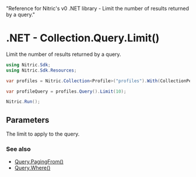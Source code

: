   "Reference for Nitric's v0 .NET library - Limit the number of results returned by a query."

# .NET - Collection.Query.Limit()

Limit the number of results returned by a query.

```csharp
using Nitric.Sdk;
using Nitric.Sdk.Resources;

var profiles = Nitric.Collection<Profile>("profiles").With(CollectionPermission.Reading);

var profileQuery = profiles.Query().Limit(10);

Nitric.Run();
```

## Parameters

<Properties>
  <Property name="limit" required type="int">
    The limit to apply to the query.
  </Property>
</Properties>

### See also

- [Query.PagingFrom()](./collection-query-pagingfrom)
- [Query.Where()](./collection-query-where)
